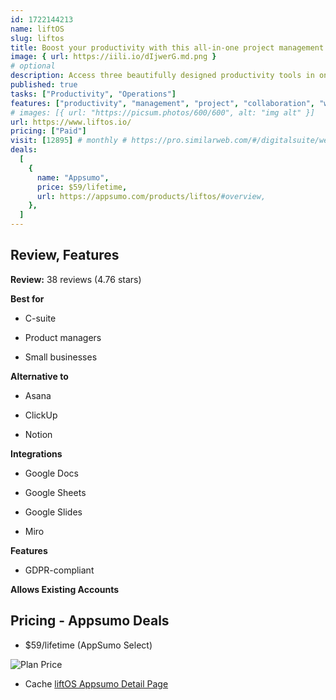 ```yaml
---
id: 1722144213
name: liftOS
slug: liftos
title: Boost your productivity with this all-in-one project management platform.
image: { url: https://iili.io/dIjwerG.md.png }
# optional
description: Access three beautifully designed productivity tools in one placeIntegrate your Google Workspace, Miro boards, and anything else you can embed in the platform
published: true
tasks: ["Productivity", "Operations"]
features: ["productivity", "management", "project", "collaboration", "workflow"]
# images: [{ url: "https://picsum.photos/600/600", alt: "img alt" }]
url: https://www.liftos.io/
pricing: ["Paid"]
visit: [12895] # monthly # https://pro.similarweb.com/#/digitalsuite/websiteanalysis/home
deals:
  [
    {
      name: "Appsumo",
      price: $59/lifetime,
      url: https://appsumo.com/products/liftos/#overview,
    },
  ]
---
```


## Review, Features

**Review:** 38 reviews (4.76 stars)

**Best for**

- C-suite

- Product managers

- Small businesses

**Alternative to**

- Asana

- ClickUp

- Notion

**Integrations**

- Google Docs

- Google Sheets

- Google Slides

- Miro

**Features**

- GDPR-compliant

**Allows Existing Accounts**

## Pricing - Appsumo Deals

- $59/lifetime (AppSumo Select)

<Img src="https://iili.io/dIw1t9t.png" alt="Plan Price" />

- Cache [liftOS Appsumo Detail Page](https://iili.io/dIwEnob.png)
